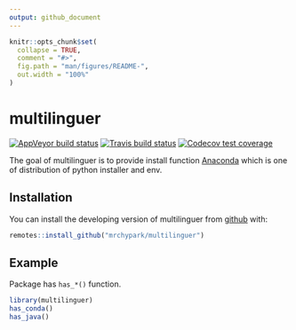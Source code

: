 ```yaml
---
output: github_document
---
```


<!-- README.md is generated from README.Rmd. Please edit that file -->

```r
knitr::opts_chunk$set(
  collapse = TRUE,
  comment = "#>",
  fig.path = "man/figures/README-",
  out.width = "100%"
)
```
# multilinguer

<!-- badges: start -->
[![AppVeyor build status](https://ci.appveyor.com/api/projects/status/github/mrchypark/multilinguer?branch=master&svg=true)](https://ci.appveyor.com/project/mrchypark/multilinguer)
[![Travis build status](https://travis-ci.org/mrchypark/multilinguer.svg?branch=master)](https://travis-ci.org/mrchypark/multilinguer)
[![Codecov test coverage](https://codecov.io/gh/mrchypark/multilinguer/branch/master/graph/badge.svg)](https://codecov.io/gh/mrchypark/multilinguer?branch=master)
<!-- badges: end -->

The goal of multilinguer is to provide install function [Anaconda](https://docs.anaconda.com/anaconda/install/silent-mode/) which is one of distribution of python installer and env.

## Installation

You can install the developing version of multilinguer from [github](https://github.com/mrchypark/multilinguer) with:

``` r
remotes::install_github("mrchypark/multilinguer")
```

## Example

Package has `has_*()` function.

``` r
library(multilinguer)
has_conda()
has_java()
```
